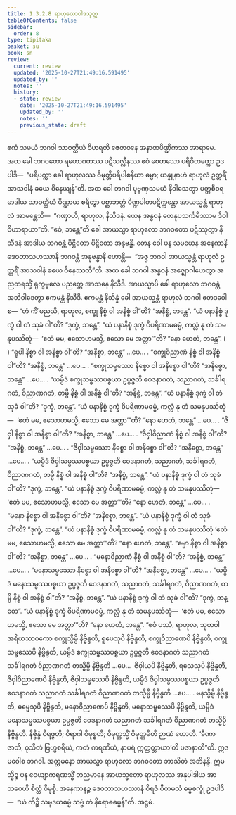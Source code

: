 ```yaml
---
title: 1.3.2.8 ရာဟုလောဝါဒသုတ္တ
tableOfContents: false
sidebar:
  order: 8
type: tipitaka
basket: su
book: sn
review:
  current: review
  updated: '2025-10-27T21:49:16.591495'
  updated_by: ''
  notes: ''
  history:
  - state: review
    date: '2025-10-27T21:49:16.591495'
    updated_by: ''
    notes: ''
    previous_state: draft
---
```



<ReviewStatus review={frontmatter.review} showDetails={true} />

<HypothesisAnnotation frontmatter={frontmatter} />

<DynamicBreadcrumb />

<Division number="121" book="sn" e="ch" v="18" p="298">

<Paragraph number="664" book="sn">
ဧကံ သမယံ ဘဂဝါ သာဝတ္ထိယံ ဝိဟရတိ ဇေတဝနေ အနာထပိဏ္ဍိကဿ အာရာမေ. အထ ခေါ ဘဂဝတော ရဟောဂတဿ ပဋိသလ္လီနဿ ဧဝံ စေတသော ပရိဝိတက္ကော ဥဒပါဒိ—  “ပရိပက္ကာ ခေါ ရာဟုလဿ ဝိမုတ္တိပရိပါစနိယာ ဓမ္မာ; ယန္နူနာဟံ ရာဟုလံ ဥတ္တရိံ အာသဝါနံ ခယေ ဝိနေယျန်”တိ. အထ ခေါ ဘဂဝါ ပုဗ္ဗဏှသမယံ နိဝါသေတွာ ပတ္တစီဝရမာဒါယ သာဝတ္ထိယံ ပိဏ္ဍာယ စရိတွာ ပစ္ဆာဘတ္တံ ပိဏ္ဍပါတပဋိက္ကန္တော အာယသ္မန္တံ ရာဟုလံ အာမန္တေသိ—  “ဂဏှာဟိ, ရာဟုလ, နိသီဒနံ. ယေန အန္ဓဝနံ တေနုပသင်္ကမိဿာမ ဒိဝါဝိဟာရာယာ”တိ. “ဧဝံ, ဘန္တေ”တိ ခေါ အာယသ္မာ ရာဟုလော ဘဂဝတော ပဋိဿုတွာ နိသီဒနံ အာဒါယ ဘဂဝန္တံ ပိဋ္ဌိတော ပိဋ္ဌိတော အနုဗန္ဓိ.
</Paragraph>

<Paragraph number="665" book="sn">
တေန ခေါ ပန သမယေန အနေကာနိ ဒေဝတာသဟဿာနိ ဘဂဝန္တံ အနုဗန္ဓာနိ ဟောန္တိ—  “အဇ္ဇ ဘဂဝါ အာယသ္မန္တံ ရာဟုလံ ဥတ္တရိံ အာသဝါနံ ခယေ ဝိနေဿတီ”တိ. အထ ခေါ ဘဂဝါ အန္ဓဝနံ အဇ္ဈောဂါဟေတွာ အညတရသ္မိံ ရုက္ခမူလေ ပညတ္တေ အာသနေ နိသီဒိ. အာယသ္မာပိ ခေါ ရာဟုလော ဘဂဝန္တံ အဘိဝါဒေတွာ ဧကမန္တံ နိသီဒိ. ဧကမန္တံ နိသိန္နံ ခေါ အာယသ္မန္တံ ရာဟုလံ ဘဂဝါ ဧတဒဝေါစ—
</Paragraph>

<Paragraph number="666" book="sn">
“တံ ကိံ မညသိ, ရာဟုလ, စက္ခု နိစ္စံ ဝါ အနိစ္စံ ဝါ”တိ?
</Paragraph>

<Paragraph number="667" book="sn">
“အနိစ္စံ, ဘန္တေ”.
</Paragraph>

<Paragraph number="668" book="sn">
“ယံ ပနာနိစ္စံ ဒုက္ခံ ဝါ တံ သုခံ ဝါ”တိ?
</Paragraph>

<Paragraph number="669" book="sn">
“ဒုက္ခံ, ဘန္တေ”.
</Paragraph>

<Paragraph number="670" book="sn">
“ယံ ပနာနိစ္စံ ဒုက္ခံ ဝိပရိဏာမဓမ္မံ, ကလ္လံ နု တံ သမနုပဿိတုံ—  ‘ဧတံ မမ, ဧသောဟမသ္မိ, ဧသော မေ အတ္တာ’”တိ?
</Paragraph>

<Paragraph number="671" book="sn">
“နော ဟေတံ, ဘန္တေ”. ( )
</Paragraph>

<Paragraph number="672" book="sn">
“ရူပါ နိစ္စာ ဝါ အနိစ္စာ ဝါ”တိ?
</Paragraph>

<Paragraph number="673" book="sn">
“အနိစ္စာ, ဘန္တေ” …ပေ… .
</Paragraph>

<Paragraph number="674" book="sn">
“စက္ခုဝိညာဏံ နိစ္စံ ဝါ အနိစ္စံ ဝါ”တိ?
</Paragraph>

<Paragraph number="675" book="sn">
“အနိစ္စံ, ဘန္တေ” …ပေ… .
</Paragraph>

<Paragraph number="676" book="sn">
“စက္ခုသမ္ဖဿော နိစ္စော ဝါ အနိစ္စော ဝါ”တိ?
</Paragraph>

<Paragraph number="677" book="sn">
“အနိစ္စော, ဘန္တေ” …ပေ… .
</Paragraph>

<Paragraph number="678" book="sn">
“ယမ္ပိဒံ စက္ခုသမ္ဖဿပစ္စယာ ဥပ္ပဇ္ဇတိ ဝေဒနာဂတံ, သညာဂတံ, သင်္ခါရဂတံ, ဝိညာဏဂတံ, တမ္ပိ နိစ္စံ ဝါ အနိစ္စံ ဝါ”တိ?
</Paragraph>

<Paragraph number="679" book="sn">
“အနိစ္စံ, ဘန္တေ”.
</Paragraph>

<Paragraph number="680" book="sn">
“ယံ ပနာနိစ္စံ ဒုက္ခံ ဝါ တံ သုခံ ဝါ”တိ?
</Paragraph>

<Paragraph number="681" book="sn">
“ဒုက္ခံ, ဘန္တေ”.
</Paragraph>

<Paragraph number="682" book="sn">
“ယံ ပနာနိစ္စံ ဒုက္ခံ ဝိပရိဏာမဓမ္မံ, ကလ္လံ နု တံ သမနုပဿိတုံ—  ‘ဧတံ မမ, ဧသောဟမသ္မိ, ဧသော မေ အတ္တာ’”တိ?
</Paragraph>

<Paragraph number="683" book="sn">
“နော ဟေတံ, ဘန္တေ” …ပေ… .
</Paragraph>

<Paragraph number="684" book="sn">
“ဇိဝှါ နိစ္စာ ဝါ အနိစ္စာ ဝါ”တိ?
</Paragraph>

<Paragraph number="685" book="sn">
“အနိစ္စာ, ဘန္တေ” …ပေ… .
</Paragraph>

<Paragraph number="686" book="sn">
“ဇိဝှါဝိညာဏံ နိစ္စံ ဝါ အနိစ္စံ ဝါ”တိ?
</Paragraph>

<Paragraph number="687" book="sn">
“အနိစ္စံ, ဘန္တေ” …ပေ… .
</Paragraph>

<Paragraph number="688" book="sn">
“ဇိဝှါသမ္ဖဿော နိစ္စော ဝါ အနိစ္စော ဝါ”တိ?
</Paragraph>

<Paragraph number="689" book="sn">
“အနိစ္စော, ဘန္တေ” …ပေ… .
</Paragraph>

<Paragraph number="690" book="sn">
“ယမ္ပိဒံ ဇိဝှါသမ္ဖဿပစ္စယာ ဥပ္ပဇ္ဇတိ ဝေဒနာဂတံ, သညာဂတံ, သင်္ခါရဂတံ, ဝိညာဏဂတံ, တမ္ပိ နိစ္စံ ဝါ အနိစ္စံ ဝါ”တိ?
</Paragraph>

<Paragraph number="691" book="sn">
“အနိစ္စံ, ဘန္တေ”.
</Paragraph>

<Paragraph number="692" book="sn">
“ယံ ပနာနိစ္စံ ဒုက္ခံ ဝါ တံ သုခံ ဝါ”တိ?
</Paragraph>

<Paragraph number="693" book="sn">
“ဒုက္ခံ, ဘန္တေ”.
</Paragraph>

<Paragraph number="694" book="sn">
“ယံ ပနာနိစ္စံ ဒုက္ခံ ဝိပရိဏာမဓမ္မံ, ကလ္လံ နု တံ သမနုပဿိတုံ—  ‘ဧတံ မမ, ဧသောဟမသ္မိ, ဧသော မေ အတ္တာ’”တိ?
</Paragraph>

<Paragraph number="695" book="sn">
“နော ဟေတံ, ဘန္တေ” …ပေ… .
</Paragraph>

<Paragraph number="696" book="sn">
“မနော နိစ္စော ဝါ အနိစ္စော ဝါ”တိ?
</Paragraph>

<Paragraph number="697" book="sn">
“အနိစ္စော, ဘန္တေ”.
</Paragraph>

<Paragraph number="698" book="sn">
“ယံ ပနာနိစ္စံ ဒုက္ခံ ဝါ တံ သုခံ ဝါ”တိ?
</Paragraph>

<Paragraph number="699" book="sn">
“ဒုက္ခံ, ဘန္တေ”.
</Paragraph>

<Paragraph number="700" book="sn">
“ယံ ပနာနိစ္စံ ဒုက္ခံ ဝိပရိဏာမဓမ္မံ, ကလ္လံ နု တံ သမနုပဿိတုံ ‘ဧတံ မမ, ဧသောဟမသ္မိ, ဧသော မေ အတ္တာ’”တိ?
</Paragraph>

<Paragraph number="701" book="sn">
“နော ဟေတံ, ဘန္တေ”.
</Paragraph>

<Paragraph number="702" book="sn">
“ဓမ္မာ နိစ္စာ ဝါ အနိစ္စာ ဝါ”တိ?
</Paragraph>

<Paragraph number="703" book="sn">
“အနိစ္စာ, ဘန္တေ” …ပေ… .
</Paragraph>

<Paragraph number="704" book="sn">
“မနောဝိညာဏံ နိစ္စံ ဝါ အနိစ္စံ ဝါ”တိ?
</Paragraph>

<Paragraph number="705" book="sn">
“အနိစ္စံ, ဘန္တေ” …ပေ… .
</Paragraph>

<Paragraph number="706" book="sn">
“မနောသမ္ဖဿော နိစ္စော ဝါ အနိစ္စော ဝါ”တိ?
</Paragraph>

<Paragraph number="707" book="sn">
“အနိစ္စော, ဘန္တေ” …ပေ… .
</Paragraph>

<Paragraph number="708" book="sn">
“ယမ္ပိဒံ မနောသမ္ဖဿပစ္စယာ ဥပ္ပဇ္ဇတိ ဝေဒနာဂတံ, သညာဂတံ, သင်္ခါရဂတံ, ဝိညာဏဂတံ, တမ္ပိ နိစ္စံ ဝါ အနိစ္စံ ဝါ”တိ?
</Paragraph>

<Paragraph number="709" book="sn">
“အနိစ္စံ, ဘန္တေ”.
</Paragraph>

<Paragraph number="710" book="sn">
“ယံ ပနာနိစ္စံ ဒုက္ခံ ဝါ တံ သုခံ ဝါ”တိ?
</Paragraph>

<Paragraph number="711" book="sn">
“ဒုက္ခံ, ဘန္တေ”.
</Paragraph>

<Paragraph number="712" book="sn">
“ယံ ပနာနိစ္စံ ဒုက္ခံ ဝိပရိဏာမဓမ္မံ, ကလ္လံ နု တံ သမနုပဿိတုံ—  ‘ဧတံ မမ, ဧသောဟမသ္မိ, ဧသော မေ အတ္တာ’”တိ?
</Paragraph>

<Paragraph number="713" book="sn">
“နော ဟေတံ, ဘန္တေ”.
</Paragraph>

<Paragraph number="714" book="sn">
“ဧဝံ ပဿံ, ရာဟုလ, သုတဝါ အရိယသာဝကော စက္ခုသ္မိမ္ပိ နိဗ္ဗိန္ဒတိ, ရူပေသုပိ နိဗ္ဗိန္ဒတိ, စက္ခုဝိညာဏေပိ နိဗ္ဗိန္ဒတိ, စက္ခုသမ္ဖဿေပိ နိဗ္ဗိန္ဒတိ, ယမ္ပိဒံ စက္ခုသမ္ဖဿပစ္စယာ ဥပ္ပဇ္ဇတိ ဝေဒနာဂတံ သညာဂတံ သင်္ခါရဂတံ ဝိညာဏဂတံ တသ္မိမ္ပိ နိဗ္ဗိန္ဒတိ …ပေ…  ဇိဝှါယပိ နိဗ္ဗိန္ဒတိ, ရသေသုပိ နိဗ္ဗိန္ဒတိ, ဇိဝှါဝိညာဏေပိ နိဗ္ဗိန္ဒတိ, ဇိဝှါသမ္ဖဿေပိ နိဗ္ဗိန္ဒတိ, ယမ္ပိဒံ ဇိဝှါသမ္ဖဿပစ္စယာ ဥပ္ပဇ္ဇတိ ဝေဒနာဂတံ သညာဂတံ သင်္ခါရဂတံ ဝိညာဏဂတံ တသ္မိမ္ပိ နိဗ္ဗိန္ဒတိ …ပေ… .
</Paragraph>

<Paragraph number="715" book="sn">
မနသ္မိမ္ပိ နိဗ္ဗိန္ဒတိ, ဓမ္မေသုပိ နိဗ္ဗိန္ဒတိ, မနောဝိညာဏေပိ နိဗ္ဗိန္ဒတိ, မနောသမ္ဖဿေပိ နိဗ္ဗိန္ဒတိ, ယမ္ပိဒံ မနောသမ္ဖဿပစ္စယာ ဥပ္ပဇ္ဇတိ ဝေဒနာဂတံ သညာဂတံ သင်္ခါရဂတံ ဝိညာဏဂတံ တသ္မိမ္ပိ နိဗ္ဗိန္ဒတိ. နိဗ္ဗိန္ဒံ ဝိရဇ္ဇတိ; ဝိရာဂါ ဝိမုစ္စတိ; ဝိမုတ္တသ္မိံ ဝိမုတ္တမိတိ ဉာဏံ ဟောတိ. ‘ခီဏာ ဇာတိ, ဝုသိတံ ဗြဟ္မစရိယံ, ကတံ ကရဏီယံ, နာပရံ ဣတ္ထတ္တာယာ’တိ ပဇာနာတီ”တိ.
</Paragraph>

<Paragraph number="716" book="sn">
ဣဒမဝေါစ ဘဂဝါ. အတ္တမနော အာယသ္မာ ရာဟုလော ဘဂဝတော ဘာသိတံ အဘိနန္ဒိ. ဣမသ္မိဉ္စ ပန ဝေယျာကရဏသ္မိံ ဘညမာနေ အာယသ္မတော ရာဟုလဿ အနုပါဒါယ အာသဝေဟိ စိတ္တံ ဝိမုစ္စိ. အနေကာနဉ္စ ဒေဝတာသဟဿာနံ ဝိရဇံ ဝီတမလံ ဓမ္မစက္ခုံ ဥဒပါဒိ—  “ယံ ကိဉ္စိ သမုဒယဓမ္မံ သဗ္ဗံ တံ နိရောဓဓမ္မန်”တိ.

</Paragraph>
</Division>

<Paragraph number="717" type="center" book="sn">
အဋ္ဌမံ.
</Paragraph>